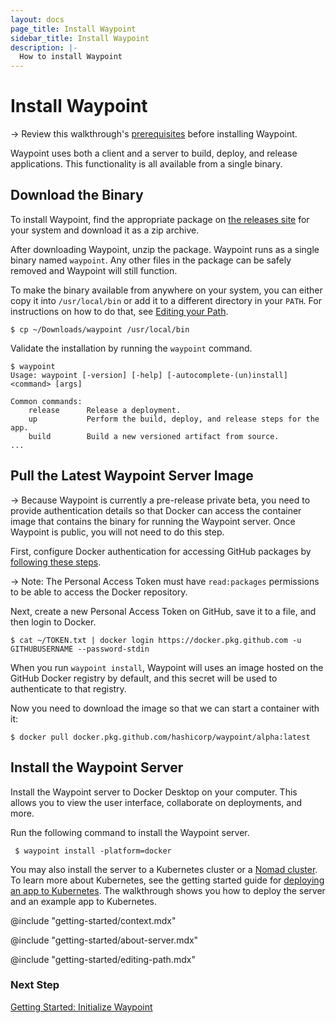 ```yaml
---
layout: docs
page_title: Install Waypoint
sidebar_title: Install Waypoint
description: |-
  How to install Waypoint
---
```


# Install Waypoint

-> Review this walkthrough's [prerequisites](/docs/getting-started/docker-example-app/install-prereqs) before installing Waypoint.

Waypoint uses both a client and a server to build, deploy, and release applications. This functionality is all available from a single binary.

## Download the Binary

To install Waypoint, find the appropriate package on [the releases site](https://go.hashi.co/waypoint-beta-binaries)
for your system and download it as a zip archive.

After downloading Waypoint, unzip the package. Waypoint runs as a single binary named `waypoint`. Any other files in the package can be safely removed and Waypoint will still function.

To make the binary available from anywhere on your system, you can either copy it into `/usr/local/bin` or add it to a different directory in your `PATH`. For instructions on how to do that, see [Editing your Path](#path).

```
$ cp ~/Downloads/waypoint /usr/local/bin
```

Validate the installation by running the `waypoint` command.

```
$ waypoint
Usage: waypoint [-version] [-help] [-autocomplete-(un)install] <command> [args]

Common commands:
    release      Release a deployment.
    up           Perform the build, deploy, and release steps for the app.
    build        Build a new versioned artifact from source.
...
```

## Pull the Latest Waypoint Server Image

-> Because Waypoint is currently a pre-release private beta, you need to provide authentication details so that Docker can access the container image that contains the binary for running the Waypoint server. Once Waypoint is public, you will not need to do this step.

First, configure Docker authentication for accessing GitHub packages by [following these steps](https://docs.github.com/en/packages/using-github-packages-with-your-projects-ecosystem/configuring-docker-for-use-with-github-packages#authenticating-with-a-personal-access-token).

-> Note: The Personal Access Token must have `read:packages` permissions to be able to access the Docker repository.

Next, create a new Personal Access Token on GitHub, save it to a file, and then login to Docker.

```shell
$ cat ~/TOKEN.txt | docker login https://docker.pkg.github.com -u GITHUBUSERNAME --password-stdin
```

When you run `waypoint install`, Waypoint will uses an image hosted on the GitHub Docker registry by default, and this secret will be used to authenticate to that registry.

Now you need to download the image so that we can start a container with it:

```shell
$ docker pull docker.pkg.github.com/hashicorp/waypoint/alpha:latest
```

## Install the Waypoint Server

Install the Waypoint server to Docker Desktop on your computer. This allows you to view the user interface, collaborate on deployments, and more.

Run the following command to install the Waypoint server.

```shell
 $ waypoint install -platform=docker
```

You may also install the server to a Kubernetes cluster or a [Nomad cluster](https://nomadproject.io). To learn more about Kubernetes, see the getting started guide for [deploying an app to Kubernetes](/docs/getting-started/k8s-example-app/install-waypoint). The walkthrough shows you how to deploy the server and an example app to Kubernetes.


@include "getting-started/context.mdx"

@include "getting-started/about-server.mdx"

@include "getting-started/editing-path.mdx"

### Next Step

[Getting Started: Initialize Waypoint](/docs/getting-started/docker-example-app/init-waypoint)
